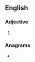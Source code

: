 ==English==

===Adjective===
{{head|en|adjective superlative form}}

# {{en-superlative of|bulk}}

===Anagrams===
* {{anagrams|en|a=beiklstu|stublike}}